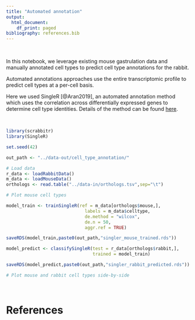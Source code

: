 ```yaml
---
title: "Automated annotation"
output:
  html_document:
    df_print: paged
bibliography: references.bib
---
```


<br>

In this notebook, we leverage existing mouse gastrulation data and manually
annotated cell types to predict cell type annotations for the rabbit. 

Automated annotations approaches use the entire transcriptomic profile to 
predict cell types at a per-cell basis.

Here we used SingleR [@Aran2019], an automated annotation method which uses
the correlation across differentially expressed genes to determine cell type 
identities. Details of the method can be found 
[here](http://bioconductor.org/books/release/SingleRBook/). 
 
<br>

```r
library(scrabbitr)
library(SingleR)

set.seed(42)

out_path <- "../data-out/cell_type_annotation/"


```

```r

# Load data
r_data <- loadRabbitData()
m_data <- loadMouseData()
orthologs <- read.table("../data-in/orthologs.tsv",sep="\t")

```


```r
# Plot mouse cell types 
```



```r
model_train <- trainSingleR(ref = m_data[orthologs$mouse,],
                              labels = m_data$celltype,
                              de.method = "wilcox",
                              de.n = 50,
                              aggr.ref = TRUE)

saveRDS(model_train,paste0(out_path,"singler_mouse_trained.rds"))

```


```r

model_predict <- classifySingleR(test = r_data[orthologs$rabbit,],
                                 trained = model_train)

saveRDS(model_predict,paste0(out_path,"singler_rabbit_predicted.rds"))


```



```r
# Plot mouse and rabbit cell types side-by-side
```

<br>


# References

